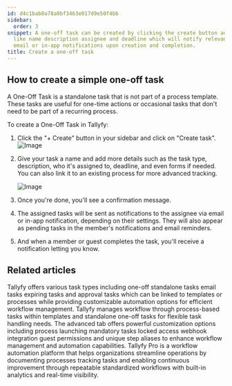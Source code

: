 ```yaml
---
id: d4c1bab8a78a0bf3463e017d9e50f4bb
sidebar:
  order: 3
snippet: A one-off task can be created by clicking the create button adding task details
  like name description assignee and deadline which will notify relevant members through
  email or in-app notifications upon creation and completion.
title: Create a one-off task
---
```


## How to create a simple one-off task

A One-Off Task is a standalone task that is not part of a process template. These tasks are useful for one-time actions or occasional tasks that don't need to be part of a recurring process.

To create a One-Off Task in Tallyfy:

1. Click the "+ Create" button in your sidebar and click on "Create task".
   ![Image](https://screenshots.tallyfy.com/tallyfy%2Fpro%2Fdesktop-light-show-create-task-from-button.png)

2. Give your task a name and add more details such as the task type, description, who it's assigned to, deadline, and even forms if needed. You can also link it to an existing process for more advanced tracking.

   ![Image](https://screenshots.tallyfy.com/tallyfy%2Fpro%2Fdesktop-light-step3.png)

3. Once you're done, you'll see a confirmation message.
4. The assigned tasks will be sent as notifications to the assignee via email or in-app notification, depending on their settings. They will also appear as pending tasks in the member's notifications and email reminders.
5. And when a member or guest completes the task, you'll receive a notification letting you know.


## Related articles
<CardGrid>
<LinkTitleCard header="<b>Tasks > Step types</b>" href="/products/pro/tracking-and-tasks/tasks/what-types-of-tasks-can-i-create-with-tallyfy/" > Tallyfy offers various task types including one-off standalone tasks email tasks expiring tasks and approval tasks which can be linked to templates or processes while providing customizable automation options for efficient workflow management. </LinkTitleCard>
<LinkTitleCard header="<b>Tracking And Tasks > More about tasks</b>" href="/products/pro/tracking-and-tasks/tasks/" > Tallyfy manages workflow through process-based tasks within templates and standalone one-off tasks for flexible task handling needs. </LinkTitleCard>
<LinkTitleCard header="<b>Tasks > Advanced tab</b>" href="/products/pro/tracking-and-tasks/tasks/how-can-i-utilize-tallyfys-advanced-tab-features/" > The advanced tab offers powerful customization options including process launching mandatory tasks locked access webhook integration guest permissions and unique step aliases to enhance workflow management and automation capabilities. </LinkTitleCard>
<LinkTitleCard header="<b>Introduction</b>" href="/products/pro/" > Tallyfy Pro is a workflow automation platform that helps organizations streamline operations by documenting processes tracking tasks and enabling continuous improvement through repeatable standardized workflows with built-in analytics and real-time visibility. </LinkTitleCard>
</CardGrid>